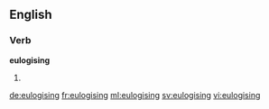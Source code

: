 ==English==

===Verb===
'''eulogising'''

# {{present participle of|eulogise}}

[[de:eulogising]]
[[fr:eulogising]]
[[ml:eulogising]]
[[sv:eulogising]]
[[vi:eulogising]]